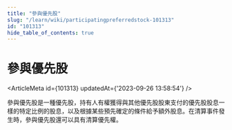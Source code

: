 ```yaml
---
title: "參與優先股"
slug: "/learn/wiki/participatingpreferredstock-101313"
id: "101313"
hide_table_of_contents: true
---
```



# 參與優先股

<ArticleMeta id={101313} updatedAt={'2023-09-26 13:58:54'} />
<div className='border-solid border-b border-t-0 my-4 border-[var(--ifm-color-gray-300)]' />

參與優先股是一種優先股，持有人有權獲得與其他優先股股東支付的優先股股息一樣的特定比例的股息，以及根據某些預先確定的條件給予額外股息。在清算事件發生時，參與優先股還可以具有清算優先權。
